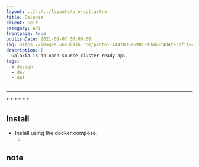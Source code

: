 ```yaml
---
layout: ../../../layouts/project.astro
title: Galaxia
client: Self
category: API
frontpage: true
publishDate: 2021-09-07 00:00:00
img: https://images.unsplash.com/photo-1444703686981-a3abbc4d4fe3?fit=crop&w=1400&h=700&q=75
description: |
  Galaxia is an open source cluster-ready api.
tags:
  - design
  - dev
  - api
---
```



* * * 
<GalaxiaGeneral />
* * *
<GalaxiaInfo />
* * *
<GalaxiaMap />

## Install
- Install using the docker compose.
  -  <Github src="data/galaxia/docker-compose.yml" description="This is the current docker compose for Galaxia" />

## note